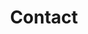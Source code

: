 ---
draft: false
title: "Contact"

metadata:
  title: "Edward Deaver - Contact"
  description: "Contact Edward Deaver for inquiries, collaborations, or to learn more about his work in creative technology and interactive art."
  author: "Edward Deaver"
  image: ""
  keywords: ""
  noindex: false
  canonical: ""

contact_form:
  title: "Contact Edward Deaver"
  description: "I'm here to help and answer any question you might have. I look forward to hearing from you"

  # contact info
  contact_info_title: "Hate forms? <br> Write an email or make a call"

  # contact form
  contact_email: "respond@edwarddeaver.me"
  form_button_text: "Send"
---